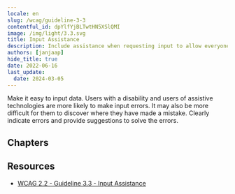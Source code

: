 ```yaml
---
locale: en
slug: /wcag/guideline-3-3
contentful_id: dpYlfYjBLTwtHN5XSlQMI
image: /img/light/3.3.svg
title: Input Assistance
description: Include assistance when requesting input to allow everyone to input correct information.
authors: [janjaap]
hide_title: true
date: 2022-06-16
last_update:
  date: 2024-03-05
---
```


<Hero
  title="Input Assistance"
  imageSrc="/img/light/3.3.svg"
  alt="WCAG 3.3 - Logo"
  prefix="Guideline 3.3"
/>

Make it easy to input data. Users with a disability and users of assistive technologies are more likely to make input errors. It may also be more difficult for them to discover where they have made a mistake. Clearly indicate errors and provide suggestions to solve the errors.

## Chapters

<LinkList title="Chapters" isHighlighted={true}>
  <LinkListItem url="/en/guidelines/wcag/success-criterion-3-3-1" title="Success Criterion 3.3.1 - Error Identification" pageTitle="Error Identification" shortDescription="Ensure a clear error message is shown when data has been entered incorrectly." icon="/img/light/3.3.1.svg" iconAlt="WCAG 3.3.1 - Logo"/>
  <LinkListItem url="/en/guidelines/wcag/success-criterion-3-3-2" title="Success Criterion 3.3.2 - Labels or Instructions" pageTitle="Labels or Instructions" shortDescription="Ensure clear instructions are provided in places users have to input data." icon="/img/light/3.3.2.svg" iconAlt="WCAG 3.3.2 - Logo"/>
  <LinkListItem url="/en/guidelines/wcag/success-criterion-3-3-3" title="Success Criterion 3.3.3 - Error Suggestion" pageTitle="Error Suggestion" shortDescription="Ensure suggestions are provided when data has been entered incorrectly." icon="/img/light/3.3.3.svg" iconAlt="WCAG 3.3.3 - Logo"/>
  <LinkListItem url="/en/guidelines/wcag/success-criterion-3-3-4" title="Success Criterion 3.3.4 - Error Prevention (Legal, Financial, Data)" pageTitle="Error Prevention (Legal, Financial, Data)" shortDescription="Ensure data is submitted intentionally." icon="/img/light/3.3.4.svg" iconAlt="WCAG 3.3.4 - Logo"/>
  <LinkListItem url="/en/guidelines/wcag/success-criterion-3-3-5" title="Success Criterion 3.3.5 - Help" pageTitle="Help" shortDescription="Context-sensitive help must be available." icon="/img/light/3.3.5.svg" iconAlt="WCAG 3.3.5 icon"/>
  <LinkListItem url="/en/guidelines/wcag/success-criterion-3-3-6" title="Success Criterion 3.3.6 - Error Prevention (All)" pageTitle="Error Prevention (All)" shortDescription="When users are required to submit information, some rules apply." icon="/img/light/3.3.6.svg" iconAlt="WCAG 3.3.6 icon"/>
</LinkList>

## Resources

- [WCAG 2.2 - Guideline 3.3 - Input Assistance](https://www.w3.org/TR/WCAG22/#input-assistance)
